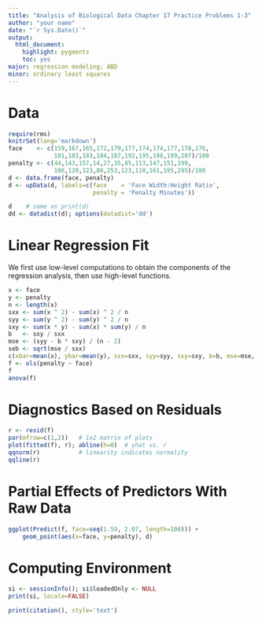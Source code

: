 ```yaml
---
title: "Analysis of Biological Data Chapter 17 Practice Problems 1-3"
author: "your name"
date: "`r Sys.Date()`"
output:
  html_document:
    highlight: pygments
    toc: yes
major: regression modeling; ABD
minor: ordinary least squares
---
```


# Data
```r
require(rms)
knitrSet(lang='markdown')
face    <- c(159,167,165,172,179,177,174,174,177,178,176,
             181,183,183,184,187,192,195,198,199,207)/100
penalty <- c(44,143,157,14,27,35,85,113,147,151,199,
             106,120,123,80,253,123,110,161,195,295)/100
d <- data.frame(face, penalty)
d <- upData(d, labels=c(face    = 'Face Width:Height Ratio',
                        penalty = 'Penalty Minutes'))
```
```r
d    # same as print(d)
dd <- datadist(d); options(datadist='dd')
```
# Linear Regression Fit
We first use low-level computations to obtain the components of the regression analysis, then use high-level functions.
```r
x <- face
y <- penalty
n <- length(x)
sxx <- sum(x ^ 2) - sum(x) ^ 2 / n
syy <- sum(y ^ 2) - sum(y) ^ 2 / n
sxy <- sum(x * y) - sum(x) * sum(y) / n
b   <- sxy / sxx
mse <- (syy - b * sxy) / (n - 2)
seb <- sqrt(mse / sxx)
c(xbar=mean(x), ybar=mean(y), sxx=sxx, syy=syy, sxy=sxy, b=b, mse=mse, seb=seb)
f <- ols(penalty ~ face)
f
anova(f)
```

# Diagnostics Based on Residuals
```r
r <- resid(f)
par(mfrow=c(1,2))   # 1x2 matrix of plots
plot(fitted(f), r); abline(h=0)  # yhat vs. r
qqnorm(r)           # linearity indicates normality
qqline(r)
```

# Partial Effects of Predictors With Raw Data
```r
ggplot(Predict(f, face=seq(1.59, 2.07, length=100))) +
    geom_point(aes(x=face, y=penalty), d)
```

# Computing Environment
```r
si <- sessionInfo(); si$loadedOnly <- NULL
print(si, locale=FALSE)
```
```r
print(citation(), style='text')
```
